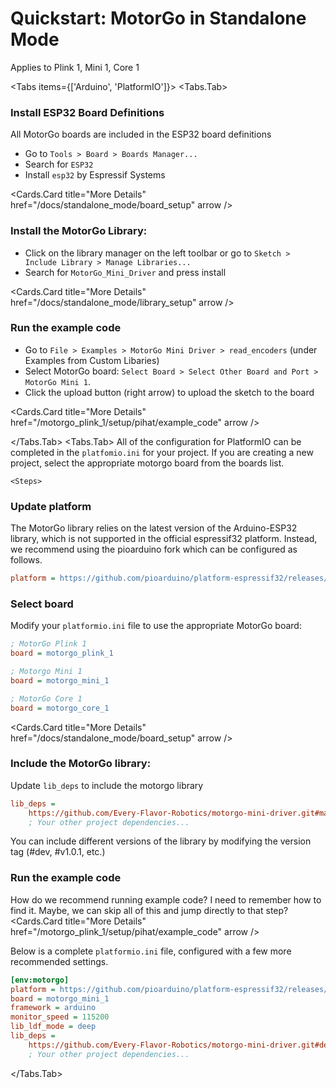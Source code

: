 
# Quickstart: MotorGo in Standalone Mode

<Callout type="info" emoji="🤖">
    Applies to Plink 1, Mini 1, Core 1
</Callout>

<Tabs items={['Arduino', 'PlatformIO']}>
  <Tabs.Tab>
    <Steps>
### Install ESP32 Board Definitions
All MotorGo boards are included in the ESP32 board definitions

* Go to `Tools > Board > Boards Manager...`
* Search for `ESP32`
* Install `esp32` by Espressif Systems

<Cards.Card
    title="More Details"
    href="/docs/standalone_mode/board_setup"
    arrow
  />

### Install the MotorGo Library:

* Click on the library manager on the left toolbar or go to `Sketch > Include Library > Manage Libraries...`
* Search for `MotorGo_Mini_Driver` and press install

<Cards.Card
    title="More Details"
    href="/docs/standalone_mode/library_setup"
    arrow
  />

### Run the example code

* Go to `File > Examples > MotorGo Mini Driver > read_encoders` (under Examples from Custom Libaries)
* Select MotorGo board: `Select Board > Select Other Board and Port > MotorGo Mini 1`.
* Click the upload button (right arrow) to upload the sketch to the board

<Cards.Card
    title="More Details"
    href="/motorgo_plink_1/setup/pihat/example_code"
    arrow
  />

</Steps>

  </Tabs.Tab>
  <Tabs.Tab>
    All of the configuration for PlatformIO can be completed in the `platfomio.ini` for your project. If you are creating a new project, select the appropriate motorgo board from the boards list.

    <Steps>
### Update platform
The MotorGo library relies on the latest version of the Arduino-ESP32 library, which is not supported in the official espressif32 platform. Instead, we recommend using the pioarduino fork which can be configured as follows.
```ini filename="platformio.ini"
platform = https://github.com/pioarduino/platform-espressif32/releases/download/51.03.07/platform-espressif32.zip
```
### Select board
Modify your `platformio.ini` file to use the appropriate MotorGo board:
```ini filename="platformio.ini"
; MotorGo Plink 1
board = motorgo_plink_1

; Motorgo Mini 1
board = motorgo_mini_1

; MotorGo Core 1
board = motorgo_core_1
```

<Cards.Card
    title="More Details"
    href="/docs/standalone_mode/board_setup"
    arrow
  />

### Include the MotorGo library:
Update `lib_deps` to include the motorgo library
```ini filename="platformio.ini"
lib_deps =
    https://github.com/Every-Flavor-Robotics/motorgo-mini-driver.git#main
    ; Your other project dependencies...
```
<Callout type="info" emoji="ℹ">
    You can include different versions of the library by modifying the version tag (#dev, #v1.0.1, etc.)
</Callout>


### Run the example code

How do we recommend running example code? I need to remember how to find it. Maybe, we can skip all of this and jump directly to that step?
<Cards.Card
    title="More Details"
    href="/motorgo_plink_1/setup/pihat/example_code"
    arrow
  />

</Steps>

Below is a complete `platformio.ini` file, configured with a few more recommended settings.
```ini filename="platformio.ini"
[env:motorgo]
platform = https://github.com/pioarduino/platform-espressif32/releases/download/51.03.07/platform-espressif32.zip
board = motorgo_mini_1
framework = arduino
monitor_speed = 115200
lib_ldf_mode = deep
lib_deps =
    https://github.com/Every-Flavor-Robotics/motorgo-mini-driver.git#dev
    ; Your other project dependencies...
```


  </Tabs.Tab>
</Tabs>


